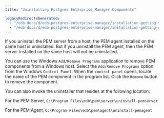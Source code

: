 ```yaml
---
title: "Uninstalling Postgres Enterprise Manager Components"

legacyRedirectsGenerated:
  - "/edb-docs/d/edb-postgres-enterprise-manager/installation-getting-started/windows-installation-guide/8.0/uninstalling_pem_components.html"
  - "/edb-docs/d/edb-postgres-enterprise-manager/installation-getting-started/windows-installation-guide/latest/uninstalling_pem_components.html"
---
```


If you uninstall the PEM server from a host, the PEM agent installed on the same host is uninstalled. But if you uninstall the PEM agent, then the PEM server installed on the same host will not be uninstalled.

You can use the Windows `Add/Remove Programs` application to remove PEM components from a Windows host. Select the `Add/Remove Programs` option from the Windows `Control Panel`. When the `control panel` opens, locate the name of the PEM component in the program list. Click the `Remove` button to remove the component.

You can also invoke the uninstaller that resides at the following location:

 For the PEM Server, `C:\Program Files\edb\pem\server\uninstall-pemserver`

 For the PEM Agent, `C:\Program Files\edb\pem\agent\uninstall-pemagent`
